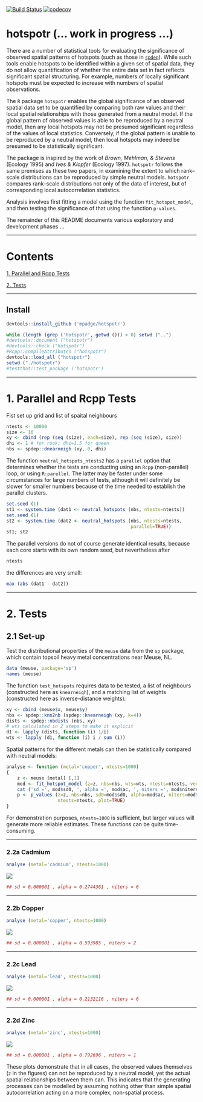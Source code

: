 [![Build Status](https://travis-ci.org/mpadge/hotspotr.svg?branch=master)](https://travis-ci.org/mpadge/hotspotr)
[![codecov](https://codecov.io/gh/mpadge/hotspotr/branch/master/graph/badge.svg)](https://codecov.io/gh/mpadge/hotspotr)

# hotspotr (... work in progress ...)

There are a number of statistical tools for evaluating the significance of
observed spatial patterns of hotspots (such as those in
[`spdep`](https://cran.r-project.org/package=spdep)). While such tools enable
hotspots to be identified within a given set of spatial data, they do not allow
quantification of whether the entire data set in fact reflects significant
spatial structuring. For example, numbers of locally significant hotspots must
be expected to increase with numbers of spatial observations. 

The `R` package `hotspotr` enables the global significance of an observed
spatial data set to be quantified by comparing both raw values and their local
spatial relationships with those generated from a neutral model. If the global
pattern of observed values is able to be reproduced by a neutral model, then any
local hotspots may not be presumed significant regardless of the values of local
statistics. Conversely, if the global pattern is unable to be reproduced by a
neutral model, then local hotspots may indeed be presumed to be statistically
significant.

The package is inspired by the work of *Brown, Mehlman, & Stevens* (Ecology
1995) and *Ives & Klopfer* (Ecology 1997). `hotspotr` follows the same premises
as these two papers, in examining the extent to which rank--scale distributions
can be reproduced by simple neutral models. `hotspotr` compares rank--scale
distributions not only of the data of interest, but of corresponding local
autocorrelation statistics.

Analysis involves first fitting a model using the function
`fit_hotspot_model`, and then testing the significance of that using the
function `p-values`.

The remainder of this README documents various exploratory and development
phases ...

--------


# Contents

[1. Parallel and Rcpp Tests](#1-parallel)

[2. Tests](#2-tests)

--------


## Install

```r
devtools::install_github ('mpadge/hotspotr')
```
```r
while (length (grep ('hotspotr', getwd ())) > 0) setwd ("..")
#devtools::document ("hotspotr")
#devtools::check ("hotspotr")
#Rcpp::compileAttributes ("hotspotr")
devtools::load_all ("hotspotr")
setwd ("./hotspotr")
#testthat::test_package ('hotspotr')
```

--------

# <a name="1-parallel"></a>1. Parallel and Rcpp Tests

Fist set up grid and list of spaital neighbours
```r
ntests <- 10000
size <- 10
xy <- cbind (rep (seq (size), each=size), rep (seq (size), size))
dhi <- 1 # for rook; dhi=1.5 for queen
nbs <- spdep::dnearneigh (xy, 0, dhi)
```

The function `neutral_hotspots_ntests2` has a `parallel` option that determines
whether the tests are conducting using an `Rcpp` (non-parallel) loop, or using
`R:parellel`. The latter may be faster under some circumstances for large
numbers of tests, although it will definitely be slower for smaller numbers
because of the time needed to establish the parallel clusters. 

```r
set.seed (1)
st1 <- system.time (dat1 <- neutral_hotspots (nbs, ntests=ntests))
set.seed (1)
st2 <- system.time (dat2 <- neutral_hotspots (nbs, ntests=ntests,
                                              parallel=TRUE))
st1; st2
```


The parallel versions do not of course generate identical results, because each
core starts with its own random seed, but nevertheless after
```r
ntests
```
the differences are very small:
```r
max (abs (dat1 - dat2))
```


--------

# <a name="2-tests"></a>2. Tests

## 2.1 Set-up

Test the distributional properties of the `meuse` data from the `sp` package,
which contain topsoil heavy metal concentrations near Meuse, NL.

```r
data (meuse, package='sp')
names (meuse)
```

The function `test_hotspots` requires data to be tested, a list of
neighbours (constructed here as `knearneigh`), and a matching list of weights
(constructed here as inverse-distance weights):
```r
xy <- cbind (meuse$x, meuse$y)
nbs <- spdep::knn2nb (spdep::knearneigh (xy, k=4))
dists <- spdep::nbdists (nbs, xy)
# wts calculated in 2 steps to make it explicit
d1 <- lapply (dists, function (i) 1/i)
wts <- lapply (d1, function (i) i / sum (i))
```

Spatial patterns for the different metals can then be statistically compared
with neutral models:
```r
analyse <- function (metal='copper', ntests=1000)
{
    z <- meuse [metal] [,1]
    mod <- fit_hotspot_model (z=z, nbs=nbs, wts=wts, ntests=ntests, verbose=FALSE)
    cat ('sd =', mod$sd0, ', alpha =', mod$ac, ', niters =', mod$niters, '\n')
    p <- p_values (z=z, nbs=nbs, sd0=mod$sd0, alpha=mod$ac, niters=mod$niters,
                   ntests=ntests, plot=TRUE)
}
```
For demonstration purposes, `ntests=1000` is sufficient, but larger values will
generate more reliable estimates. These functions can be quite time-consuming.

--------

### 2.2a Cadmium

```r
analyse (metal='cadmium', ntests=1000)
```
![](fig/meuse-cadmium.png)
```r
## sd = 0.000001 , alpha = 0.2744361 , niters = 6
```

--------

### 2.2b Copper

```r
analyse (metal='copper', ntests=1000)
```
![](fig/meuse-copper.png)
```r
## sd = 0.000001 , alpha = 0.593985 , niters = 2
```

--------

### 2.2c Lead

```r
analyse (metal='lead', ntests=1000)
```
![](fig/meuse-lead.png)
```r
## sd = 0.000001 , alpha = 0.2132116 , niters = 6
```

--------

### 2.2d Zinc

```r
analyse (metal='zinc', ntests=1000)
```
![](fig/meuse-zinc.png)
```r
## sd = 0.000001 , alpha = 0.792696 , niters = 1
```

These plots demonstrate that in all cases, the observed values themselves (`z`
in the figures) can not be reproduced by a neutral model, yet the actual spatial
relationships between them can. This indicates that the generating processes can
be modelled by assuming nothing other than simple spatial autocorrelation acting
on a more complex, non-spatial process.
